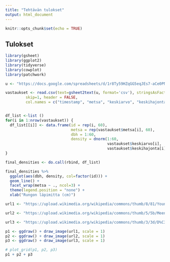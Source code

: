 ```yaml
---
title: "Tehtävän tulokset"
output: html_document
---
```


```r
knitr::opts_chunk$set(echo = TRUE)
```

## Tulokset

```r
library(gsheet)
library(ggplot2)
library(tidyverse)
library(cowplot)
library(patchwork)

u <- "https://docs.google.com/spreadsheets/d/1r8Ty59HZqGG5eqJEs7-aCe0PNxndH8FtWmobUfqGfcA/edit?usp=sharing"

vastaukset <- read.csv(text=gsheet2text(u, format='csv'), stringsAsFactors=FALSE, 
         skip=1, header = FALSE, 
         col.names = c("timestamp", "metsa", "keskiarvo", "keskihajonta"))


df_list <-list ()
for(i in 1:nrow(vastaukset)) {
  df_list[[i]] <- data.frame(id = rep(i, 60),
                             metsa = rep(vastaukset$metsa[i], 60),
                             dbh = 1:60,
                             density = dnorm(1:60, 
                                             vastaukset$keskiarvo[i],
                                             vastaukset$keskihajonta[i]))
}

final_densities <- do.call(rbind, df_list)

final_densities %>%
  ggplot(aes(dbh, density, col=factor(id))) +
  geom_line() + 
  facet_wrap(metsa ~ ., ncol=3) +
  theme(legend.position = "none") +
  xlab("Rungon läpimitta (cm)") 

```


```r
url1 <- "https://upload.wikimedia.org/wikipedia/commons/thumb/8/81/Young_trees_in_Inverawe_Forest_-_geograph.org.uk_-_1839009.jpg/640px-Young_trees_in_Inverawe_Forest_-_geograph.org.uk_-_1839009.jpg"

url2 <- "https://upload.wikimedia.org/wikipedia/commons/thumb/5/5b/Meenikunno_maastikukaiteala.jpg/640px-Meenikunno_maastikukaiteala.jpg"

url3 <- "https://upload.wikimedia.org/wikipedia/commons/thumb/3/3d/D%C3%BClmen%2C_Rorup%2C_NSG_Roruper_Holz_--_2021_--_8187-91.jpg/640px-D%C3%BClmen%2C_Rorup%2C_NSG_Roruper_Holz_--_2021_--_8187-91.jpg"

p1 <- ggdraw() + draw_image(url1, scale = 1)
p2 <- ggdraw() + draw_image(url2, scale = 1)
p3 <- ggdraw() + draw_image(url3, scale = 1)

# plot_grid(p1, p2, p3)
p1 + p2 + p3
```